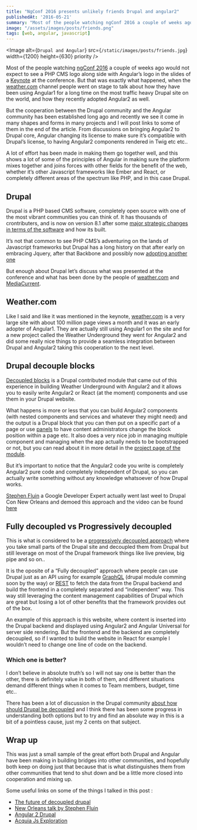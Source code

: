 ```yaml
---
title: "NgConf 2016 presents unlikely friends Drupal and angular2"
publishedAt: '2016-05-21'
summary: "Most of the people watching ngConf 2016 a couple of weeks ago would not expect to see a PHP CMS logo along side with Angular’s logo in the slides of the Keynote"
image: "/assets/images/posts/friends.png"
tags: [web, angular, javascript]
---
```


<Image
  alt={`Drupal and Angular`}
  src={`/static/images/posts/friends.jpg`}
  width={1200}
  height={630}
  priority
/>

Most of the people watching [ngConf 2016](https://www.ng-conf.org/#/) a couple of weeks ago would not expect to see a PHP CMS logo along side with Angular’s logo in the slides of a [Keynote](https://www.youtube.com/watch?v=gdlpE9vPQFs) at the conference. But that was exactly what happened, when the [weather.com](https://weather.com) channel people went on stage to talk about how they have been using Angular1 for a long time on the most traffic heavy Drupal site on the world, and how they recently adopted Angular2 as well.

But the cooperation between the Drupal community and the Angular community has been established long ago and recently we see it come in many shapes and forms in many projects and I will post links to some of them in the end of the article. From discussions on bringing Angular2 to Drupal core, Angular changing its license to make sure it’s compatible with Drupal’s license, to having Angular2 components rendered in Twig etc etc..

A lot of effort has been made in making them go together well, and this shows a lot of some of the principles of Angular in making sure the platform mixes together and joins forces with other fields for the benefit of the web, whether it’s other Javascript frameworks like Ember and React, or completely different areas of the spectrum like PHP, and in this case Drupal.

## Drupal

Drupal is a PHP based CMS software, completely open source with one of the most vibrant communities you can think of. It has thousands of crontributers, and is now on version 8.1 after some [major strategic changes in terms of the software](https://www.drupal.org/node/1674208) and how its built.

It’s not that common to see PHP CMS’s adventuring on the lands of Javascript frameworks but Drupal has a long history on that after early on embracing Jquery, after that Backbone and possibly now [adopting another one](http://buytaert.net/should-we-decouple-drupal-with-a-client-side-framework)

But enough about Drupal let’s discuss what was presented at the conference and what has been done by the people of [weather.com](https://weather.com) and [MediaCurrent](http://www.mediacurrent.com/).

## Weather.com

Like I said and like it was mentioned in the keynote, [weather.com](https://weather.com) is a very large site with about 100 million page views a month and it was an early adopter of Angular1. They are actually still using Angular1 on the site and for a new project called the Weather Underground they went for Angular2 and did some really nice things to provide a seamless integration between Drupal and Angular2 taking this cooperation to the next level.


## Drupal decouple blocks

[Decoupled blocks](https://www.drupal.org/sandbox/mrjmd/2664138) is a Drupal contributed module that came out of this experience in building Weather Underground with Angular2 and it allows you to easily write Angular2 or React (at the moment) components and use them in your Drupal website.

What happens is more or less that you can build Angular2 components (with nested components and services and whatever they might need) and the output is a Drupal block that you can then put on a specific part of a page or use [panels](https://www.drupal.org/project/panels) to have content administrators change the block position within a page etc. It also does a very nice job in managing multiple component and managing when the app actually needs to be bootstrapped or not, but you can read about it in more detail in the [project page of the module](https://www.drupal.org/sandbox/mrjmd/2664138).

But it’s important to notice that the Angular2 code you write is completely Angular2 pure code and completely independent of Drupal, so you can actually write something without any knowledge whatsoever of how Drupal works.

[Stephen Fluin](https://developers.google.com/experts/people/stephen-fluin) a Google Developer Expert actually went last weel to Drupal Con New Orleans and demoed this approach and the video can be found [here](https://www.youtube.com/watch?v=PGneK_G5zhA&index=20&list=PLpeDXSh4nHjTY67K6N8RZHEiJhQL-dnUf)

## Fully decoupled vs Progressively decoupled

This is what is considered to be a [progressively decoupled approach](http://buytaert.net/the-future-of-decoupled-drupal) where you take small parts of the Drupal site and decoupled them from Drupal but still leverage on most of the Drupal framework things like live preview, big pipe and so on..

It is the oposite of a “Fully decoupled” approach where people can use Drupal just as an API using for example [GraphQL](http://graphql.org/) (drupal module comming soon by the way) or [REST](https://www.drupal.org/developing/api/8/rest) to fetch the data from the Drupal backend and build the frontend in a completely separated and “independent” way. This way still leveraging the content management capabilities of Drupal which are great but losing a lot of other benefits that the framework provides out of the box.

An example of this approach is this website, where content is inserted into the Drupal backend and displayed using Angular2 and Angular Universal for server side rendering. But the frontend and the backend are completely decoupled, so if I wanted to build the website in React for example I wouldn’t need to change one line of code on the backend.


### Which one is better?

I don’t believe in absolute truth’s so I will not say one is better than the other, there is definitely value in both of them, and different situations demand different things when it comes to Team members, budget, time etc..

There has been a lot of discussion in the Drupal community [about how should Drupal be decoupled](http://buytaert.net/how-should-you-decouple-drupal) and I think there has been some progress in understanding both options but to try and find an absolute way in this is a bit of a pointless cause, just my 2 cents on that subject.

## Wrap up

This was just a small sample of the great effort both Drupal and Angular have been making in building bridges into other communities, and hopefully both keep on doing just that because that is what distinguishes them from other communities that tend to shut down and be a little more closed into cooperation and mixing up.

Some useful links on some of the things I talked in this post :

*   [The future of decoupled drupal](http://buytaert.net/the-future-of-decoupled-drupal)
*   [New Orleans talk by Stephen Fluin](https://www.youtube.com/watch?v=PGneK_G5zhA&index=20&list=PLpeDXSh4nHjTY67K6N8RZHEiJhQL-dnUf)
*   [Angular 2 Drupal](https://github.com/manekinekko/angular2-drupal)
*   [Acquia Js Exploration](https://github.com/acquia/js-exploration/)
